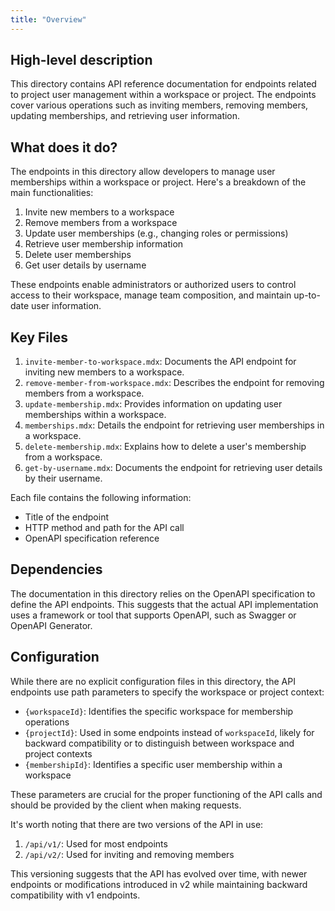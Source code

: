 ```yaml
---
title: "Overview"
---
```


## High-level description
This directory contains API reference documentation for endpoints related to project user management within a workspace or project. The endpoints cover various operations such as inviting members, removing members, updating memberships, and retrieving user information.

## What does it do?
The endpoints in this directory allow developers to manage user memberships within a workspace or project. Here's a breakdown of the main functionalities:

1. Invite new members to a workspace
2. Remove members from a workspace
3. Update user memberships (e.g., changing roles or permissions)
4. Retrieve user membership information
5. Delete user memberships
6. Get user details by username

These endpoints enable administrators or authorized users to control access to their workspace, manage team composition, and maintain up-to-date user information.

## Key Files
1. `invite-member-to-workspace.mdx`: Documents the API endpoint for inviting new members to a workspace.
2. `remove-member-from-workspace.mdx`: Describes the endpoint for removing members from a workspace.
3. `update-membership.mdx`: Provides information on updating user memberships within a workspace.
4. `memberships.mdx`: Details the endpoint for retrieving user memberships in a workspace.
5. `delete-membership.mdx`: Explains how to delete a user's membership from a workspace.
6. `get-by-username.mdx`: Documents the endpoint for retrieving user details by their username.

Each file contains the following information:
- Title of the endpoint
- HTTP method and path for the API call
- OpenAPI specification reference

## Dependencies
The documentation in this directory relies on the OpenAPI specification to define the API endpoints. This suggests that the actual API implementation uses a framework or tool that supports OpenAPI, such as Swagger or OpenAPI Generator.

## Configuration
While there are no explicit configuration files in this directory, the API endpoints use path parameters to specify the workspace or project context:

- `{workspaceId}`: Identifies the specific workspace for membership operations
- `{projectId}`: Used in some endpoints instead of `workspaceId`, likely for backward compatibility or to distinguish between workspace and project contexts
- `{membershipId}`: Identifies a specific user membership within a workspace

These parameters are crucial for the proper functioning of the API calls and should be provided by the client when making requests.

It's worth noting that there are two versions of the API in use:
1. `/api/v1/`: Used for most endpoints
2. `/api/v2/`: Used for inviting and removing members

This versioning suggests that the API has evolved over time, with newer endpoints or modifications introduced in v2 while maintaining backward compatibility with v1 endpoints.